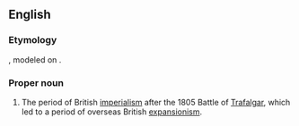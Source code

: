 ==English==
{{wikipedia}}

===Etymology===
{{lbor|en|la|[[pax]] + [[britannicus|britannica]]|lit=British peace}}, modeled on {{m|en|Pax Romana}}.

===Proper noun===
{{en-proper noun|head=Pax Britannica}}

# The period of British [[imperialism]] after the 1805 Battle of [[Trafalgar]], which led to a period of overseas British [[expansionism]].